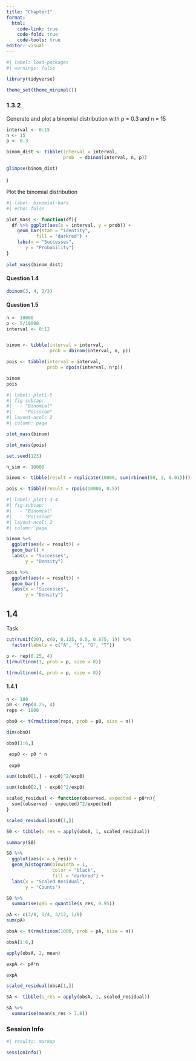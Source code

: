 ```yaml
---
title: "Chapter1"
format: 
  html:
    code-link: true
    code-fold: true
    code-tools: true
editor: visual
---
```


```r
#| label: load-packages
#| warnings: false

library(tidyverse)
```

```r
theme_set(theme_minimal())
```

### 1.3.2

Generate and plot a binomial distribution with p = 0.3 and n = 15

```r
interval <- 0:15
n <- 15
p <- 0.3

binom_dist <- tibble(interval = interval,
                     prob  = dbinom(interval, n, p))

glimpse(binom_dist)
```

)

Plot the binomial distribution

```r
#| label: binomial-bars
#| echo: false

plot_mass <- function(df){
  df %>% ggplot(aes(x = interval, y = prob)) +
    geom_bar(stat = "identity",
           fill = "darkred") +
    labs(x = "Successes",
       y = "Probability")
}
 
plot_mass(binom_dist) 

```

#### Question 1.4

```r
dbinom(3, 4, 2/3)
```

#### Question 1.5

```r
n <- 10000
p <- 5/10000
interval <- 0:12


binom <- tibble(interval = interval,
                prob = dbinom(interval, n, p))

pois <- tibble(interval = interval,
               prob = dpois(interval, n*p))

binom
pois
```

```r
#| label: plot1-5
#| fig-subcap: 
#|   - "Binomial"
#|   - "Poission"
#| layout-ncol: 2
#| column: page

plot_mass(binom)

plot_mass(pois)
```

```r
set.seed(123)

n_sim <- 10000

binom <- tibble(result = replicate(10000, sum(rbinom(50, 1, 0.01))))

pois <- tibble(result = rpois(10000, 0.5))
```

```r
#| label: plot1-3-4
#| fig-subcap: 
#|   - "Binomial"
#|   - "Poission"
#| layout-ncol: 2
#| column: page

binom %>%
  ggplot(aes(x = result)) +
  geom_bar() +
  labs(x = "Successes",
       y = "Density") 

pois %>%
  ggplot(aes(x = result)) +
  geom_bar() +
  labs(x = "Successes",
       y = "Density") 
```

## 1.4

Task

```r
cut(runif(20), c(0, 0.125, 0.5, 0.875, 1)) %>% 
  factor(labels = c("A", "C", "G", "T"))
```

```r
p <- rep(0.25, 4)
t(rmultinom(1, prob = p, size = 8))
```

```r
t(rmultinom(4, prob = p, size = 8))
```

#### 1.4.1

```r
n <- 180
p0 <- rep(0.25, 4)
reps <- 1000

obs0 <- t(rmultinom(reps, prob = p0, size = n))

dim(obs0)
```

```r
obs0[1:6,]
```

```r
 exp0 <- p0 * n
 
 exp0
```

```r
sum((obs0[1,] - exp0)^2/exp0)
```

```r
sum((obs0[2,] - exp0)^2/exp0)
```

```r
scaled_residual <- function(observed, expected = p0*n){
  sum((observed - expected)^2/expected)
}

scaled_residual(obs0[1,])
```

```r
S0 <- tibble(s_res = apply(obs0, 1, scaled_residual))

summary(S0)
```

```r
S0 %>%
  ggplot(aes(x = s_res)) +
  geom_histogram(binwidth = 1,
                 color = "black",
                 fill = "darkred") +
  labs(x = "Scaled Residual",
       y = "Counts")
```

```r
S0 %>%
  summarise(q95 = quantile(s_res, 0.95))
```

```r
pA <- c(3/8, 1/4, 3/12, 1/8)
sum(pA)
```

```r
obsA <- t(rmultinom(1000, prob = pA, size = n))

obsA[1:6,]
```

```r
apply(obsA, 2, mean)
```

```r
expA <- pA*n

expA
```

```r
scaled_residual(obsA[1,])
```

```r
SA <- tibble(s_res = apply(obsA, 1, scaled_residual))
```

```r
SA %>%
  summarise(mean(s_res > 7.8))
```

### Session Info

```r
#| results: markup

sessionInfo()
```
